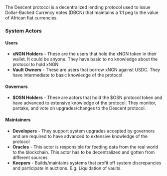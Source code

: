 The Descent protocol is a decentralized lending protocol used to issue Dollar-Backed Currency notes (DBCN) that maintains a 1:1 peg to the value of African fiat currencies.

### System Actors

#### Users
* **xNGN Holders** - These are the users that hold the xNGN token in their wallet. It could be anyone. They have basic to no knowledge about the protocol to hold xNGN
* **Vault Owners** - These are users that borrow xNGN against USDC. They have intermediate to basic knowledge of the protocol

#### Governors
* **$OSN Holders** - These are actors that hold the $OSN protocol token and have advanced to extensive knowledge of the protocol. They monitor, partake, and vote on upgrades/changes to the Descent protocol.

#### Maintainers
* **Developers** - They support system upgrades accepted by governors and are required to have advanced to extensive knowledge of the protocol
* **Oracles** - This actor is responsible for feeding data from the real world to the blockchain. This actor has to be decentralized and gotten from different sources
* **Keepers** - Builds/maintains systems that profit off system discrepancies and participate in auctions. E.g. Liquidation of vaults.